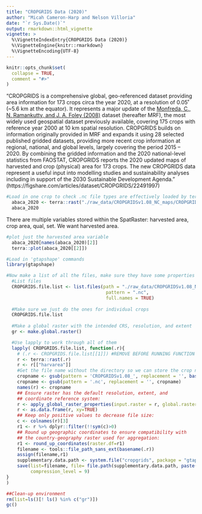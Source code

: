 ```yaml
---
title: "CROPGRIDS Data (2020)"
author: "Micah Cameron-Harp and Nelson Villoria"
date: "`r Sys.Date()`"
output: rmarkdown::html_vignette
vignette: >
  %\VignetteIndexEntry{CROPGRIDS Data (2020)}
  %\VignetteEngine{knitr::rmarkdown}
  %\VignetteEncoding{UTF-8}
---
```


```r
knitr::opts_chunk$set(
  collapse = TRUE,
  comment = "#>"
)
```

"CROPGRIDS is a comprehensive global, geo-referenced dataset providing area information for 173 crops circa the year 2020, at a resolution of 0.05˚ (~5.6 km at the equator). It represents a major update of the [Monfreda, C., N. Ramankutty, and J. A. Foley (2008)](https://doi.org/10.1029/2007GB002947) dataset (hereafter MRF), the most widely used geospatial dataset previously available, covering 175 crops with reference year 2000 at 10 km spatial resolution. CROPGRIDS builds on information originally provided in MRF and expands it using 28 selected published gridded datasets, providing more recent crop information at regional, national, and global levels, largely covering the period 2015 – 2020. By combining the gridded information and the 2020 national-level statistics from FAOSTAT, CROPGRIDS reports the 2020 updated maps of harvested and crop (physical) area for 173 crops. The new CROPGRIDS data represent a useful input into modelling studies and sustainability analyses including in support of the 2030 Sustainable Development Agenda." (https://figshare.com/articles/dataset/CROPGRIDS/22491997)

```r
#Load in one crop to check .nc file types are effectively loaded by terra package.
  abaca_2020 <- terra::rast("./raw_data/CROPGRIDSv1.08_NC_maps/CROPGRIDSv1.08_abaca.nc")
  abaca_2020
```
There are multiple variables stored within the SpatRaster: harvested area, crop area, qual, set. We want harvested area. 

```r
#plot just the harvested area variable
  abaca_2020[names(abaca_2020)[2]]
  terra::plot(abaca_2020[[2]])
```
```r
#Load in 'gtapshape' commands
library(gtapshape)

#Now make a list of all the files, make sure they have some properties as current data, and save as dataframes in .rda format. 
  #List files
  CROPGRIDS.file.list <- list.files(path = "./raw_data/CROPGRIDSv1.08_NC_maps/",
                                     pattern = ".nc",
                                     full.names = TRUE)
  
  #Make sure we just do the ones for individual crops
  CROPGRIDS.file.list
  
  #Make a global raster with the intended CRS, resolution, and extent
  gr <- make.global.raster()

  #Use lapply to work through all of them
  lapply( CROPGRIDS.file.list, function(.r){
    # (.r <- CROPGRIDS.file.list[[1]]) #REMOVE BEFORE RUNNING FUNCTION
    r <- terra::rast(.r)
    r <- r[["harvarea"]]
    #Get the file name without the directory so we can store the crop name
    cropname <- gsub(pattern = 'CROPGRIDSv1.08_', replacement = '', basename(.r))
    cropname <- gsub(pattern = '.nc', replacement = '', cropname)
    names(r) <- cropname
    ## Ensure raster has the default resolution, extent, and
    ## coordinate reference system:
    r <- apply_global_raster_properties(input.raster = r, global.raster = gr)
    r <- as.data.frame(r, xy=TRUE)
    ## Keep only positive values to decrease file size:
    c <- colnames(r)[3]
    r1 <- r %>% dplyr::filter(!!sym(c)>0)
    ## Round up geographic coordinates to ensure compatibility with
    ## the country-geography raster used for aggregation:
    r1 <- round_up_coordinates(raster.df=r1)
    filename <- tools::file_path_sans_ext(basename(.r))
    assign(filename,r1)
    supplementary.data.path <- system.file("cropgrids", package = "gtapshape")
    save(list=filename, file= file.path(supplementary.data.path, paste(filename,".rda",sep="")), compress = "xz",
         compression_level = 9)
}
)

##Clean-up environment
rm(list=ls()[! ls() %in% c("gr")])
gc()
```
